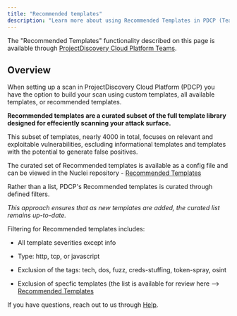 ```yaml
---
title: "Recommended templates"
description: "Learn more about using Recommended Templates in PDCP (Teams)"
---
```


<Info> The "Recommended Templates" functionality described on this page is available through [ProjectDiscovery Cloud Platform Teams](https://projectdiscovery.io/pricing).</Info>

## Overview 

When setting up a scan in ProjectDiscovery Cloud Platform (PDCP) you have the option to build your scan using custom templates, all available templates, or recommended templates. 

**Recommended templates are a curated subset of the full template library designed for effeciently scanning your attack surface.**

This subset of templates, nearly 4000 in total, focuses on relevant and exploitable vulnerabilities, 
escluding informational templates and templates with the potential to generate false positives.

The curated set of Recommended templates is available as a config file and can be viewed in the Nuclei repository - [Recommended Templates](https://github.com/projectdiscovery/nuclei-templates/blob/main/config/recommended.yml)

Rather than a list, PDCP's Recommended templates is curated through defined filters. 

_This approach ensures that as new templates are added, the curated list remains up-to-date._ 

Filtering for Recommended templates includes:

- All template severities except info 

- Type: http, tcp, or javascript

- Exclusion of the tags: tech, dos, fuzz, creds-stuffing, token-spray, osint

- Exclusion of specfic templates (the list is available for review here --> [Recommended Templates](https://github.com/projectdiscovery/nuclei-templates/blob/main/config/recommended.yml) 



<Note> If you have questions, reach out to us through [Help](/help). </Note>